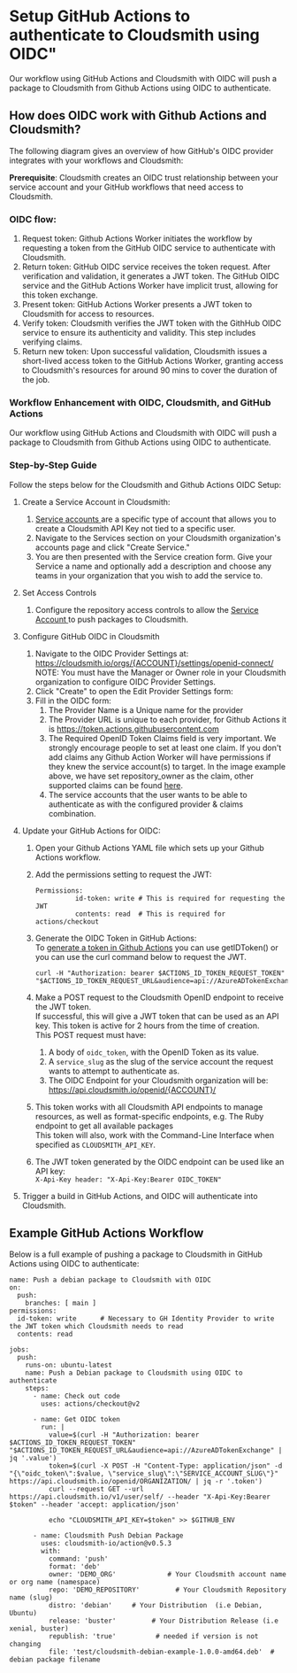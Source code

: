 

# Setup GitHub Actions to authenticate to Cloudsmith using OIDC"

Our workflow using GitHub Actions and Cloudsmith with OIDC will push a package to Cloudsmith from Github Actions using OIDC to authenticate.

## How does OIDC work with Github Actions and Cloudsmith?

The following diagram gives an overview of how GitHub's OIDC provider integrates with your workflows and Cloudsmith:

<BlockImage src={imgdcf4d99_Group_2551} alt=""></BlockImage>

**Prerequisite**: Cloudsmith creates an OIDC trust relationship between your service account and your GitHub workflows that need access to Cloudsmith.

### OIDC flow:

1. Request token: Github Actions Worker initiates the workflow by requesting a token from the GitHub OIDC service to authenticate with Cloudsmith.
2. Return token: GitHub OIDC service receives the token request. After verification and validation, it generates a JWT token. The GitHub OIDC service and the GitHub Actions Worker have implicit trust, allowing for this token exchange.
3. Present token: GitHub Actions Worker presents a JWT token to Cloudsmith for access to resources.
4. Verify token: Cloudsmith verifies the JWT token with the GithHub OIDC service to ensure its authenticity and validity. This step includes verifying claims.
5. Return new token: Upon successful validation, Cloudsmith issues a short-lived access token to the GitHub Actions Worker, granting access to Cloudsmith's resources for around 90 mins to cover the duration of the job.

### Workflow Enhancement with OIDC, Cloudsmith, and GitHub Actions

Our workflow using GitHub Actions and Cloudsmith with OIDC will push a package to Cloudsmith from Github Actions using OIDC to authenticate.

### Step-by-Step Guide

Follow the steps below for the Cloudsmith and Github Actions OIDC Setup:

1. Create a Service Account in Cloudsmith:
   1. [Service accounts ](/teams-and-accounts/service-accounts)are a specific type of account that allows you to create a Cloudsmith API Key not tied to a specific user.
   2. Navigate to the Services section on your Cloudsmith organization's accounts page and click "Create Service."
   3. You are then presented with the Service creation form. Give your Service a name and optionally add a description and choose any teams in your organization that you wish to add the service to.
2. Set Access Controls
   1. Configure the repository access controls to allow the [Service Account ](/access-controls)to push packages to Cloudsmith.
3. Configure GitHub OIDC in Cloudsmith
   1. Navigate to the OIDC Provider Settings at: https://cloudsmith.io/orgs/{ACCOUNT}/settings/openid-connect/
      NOTE: You must have the Manager or Owner role in your Cloudsmith organization to configure OIDC Provider Settings.
   2. Click "Create" to open the Edit Provider Settings form:
   3. Fill in the OIDC form:
      1. The Provider Name is a Unique name for the provider
      2. The Provider URL is unique to each provider, for Github Actions it is https://token.actions.githubusercontent.com
      3. The Required OpenID Token Claims field is very important. We strongly encourage people to set at least one claim. If you don't add claims any Github Action Worker will have permissions if they knew the service account(s) to target. In the image example above, we have set repository_owner as the claim, other supported claims can be found [here](https://docs.github.com/en/actions/deployment/security-hardening-your-deployments/about-security-hardening-with-openid-connect#understanding-the-oidc-token).
      4. The service accounts that the user wants to be able to authenticate as with the configured provider & claims combination. 
4. Update your GitHub Actions for OIDC:

   1. Open your Github Actions YAML file which sets up your Github Actions workflow.
   2. Add the permissions setting to request the JWT:
      ```shell
      Permissions:  
                id-token: write # This is required for requesting the JWT  
                contents: read  # This is required for actions/checkout
      ```
   3. Generate the OIDC Token in GitHub Actions:  
      To [generate a token in Github Actions](https://docs.github.com/en/actions/deployment/security-hardening-your-deployments/about-security-hardening-with-openid-connect#updating-your-actions-for-oidc) you can use getIDToken() or you can use the curl command below to request the JWT.

      ```
      curl -H "Authorization: bearer $ACTIONS_ID_TOKEN_REQUEST_TOKEN" "$ACTIONS_ID_TOKEN_REQUEST_URL&audience=api://AzureADTokenExchange"
      ```
   4. Make a POST request to the Cloudsmith OpenID endpoint to receive the JWT token.  
      If successful, this will give a JWT token that can be used as an API key. This token is active for 2 hours from the time of creation.  
      This POST request must have:
      1. A body of `oidc_token`, with the OpenID Token as its value.
      2. A `service_slug` as the slug of the service account the request wants to attempt to authenticate as.
      3. The OIDC Endpoint for your Cloudsmith organization will be: https://api.cloudsmith.io/openid/{ACCOUNT}/
   5. This token works with all Cloudsmith API endpoints to manage resources, as well as format-specific endpoints, e.g. The Ruby endpoint to get all available packages  
      This token will also, work with the Command-Line Interface when specified as `CLOUDSMITH_API_KEY`.
   6. The JWT token generated by the OIDC endpoint can be used like an API key:  
      `X-Api-Key header: "X-Api-Key:Bearer OIDC_TOKEN"`
5. Trigger a build in GitHub Actions, and OIDC will authenticate into Cloudsmith.

## Example GitHub Actions Workflow

Below is a full example of pushing a package to Cloudsmith in GitHub Actions using OIDC to authenticate:

```
name: Push a debian package to Cloudsmith with OIDC
on:
  push:
    branches: [ main ]
permissions:
  id-token: write      # Necessary to GH Identity Provider to write the JWT token which Cloudsmith needs to read
  contents: read

jobs:
  push:
    runs-on: ubuntu-latest
    name: Push a Debian package to Cloudsmith using OIDC to authenticate
    steps:
      - name: Check out code
        uses: actions/checkout@v2

      - name: Get OIDC token
        run: |
          value=$(curl -H "Authorization: bearer $ACTIONS_ID_TOKEN_REQUEST_TOKEN" "$ACTIONS_ID_TOKEN_REQUEST_URL&audience=api://AzureADTokenExchange" | jq '.value')
          token=$(curl -X POST -H "Content-Type: application/json" -d "{\"oidc_token\":$value, \"service_slug\":\"SERVICE_ACCOUNT_SLUG\"}" https://api.cloudsmith.io/openid/ORGANIZATION/ | jq -r '.token')
          curl --request GET --url https://api.cloudsmith.io/v1/user/self/ --header "X-Api-Key:Bearer $token" --header 'accept: application/json'
                    
          echo "CLOUDSMITH_API_KEY=$token" >> $GITHUB_ENV
          
      - name: Cloudsmith Push Debian Package
        uses: cloudsmith-io/action@v0.5.3
        with:
          command: 'push'
          format: 'deb'
          owner: 'DEMO_ORG'             # Your Cloudsmith account name or org name (namespace)
          repo: 'DEMO_REPOSITORY'         # Your Cloudsmith Repository name (slug)
          distro: 'debian'     # Your Distribution  (i.e Debian, Ubuntu)
          release: 'buster'         # Your Distribution Release (i.e xenial, buster)
          republish: 'true'          # needed if version is not changing
          file: 'test/cloudsmith-debian-example-1.0.0-amd64.deb'  # debian package filename

```
